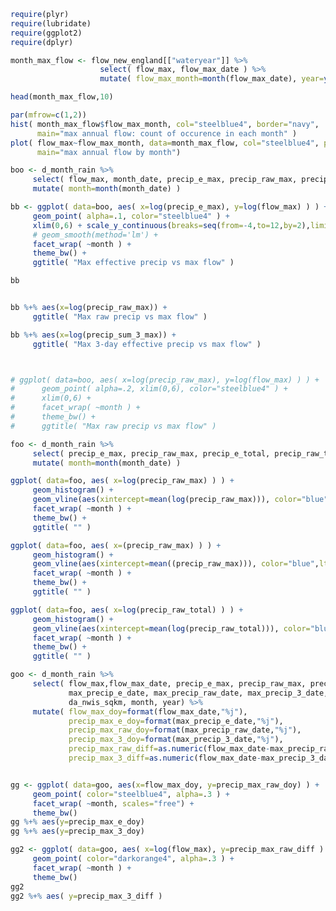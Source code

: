```r
require(plyr)
require(lubridate)
require(ggplot2)
require(dplyr)
```

```r

month_max_flow <- flow_new_england[["wateryear"]] %>% 
                    select( flow_max, flow_max_date ) %>% 
                    mutate( flow_max_month=month(flow_max_date), year=year(flow_max_date) )

head(month_max_flow,10)


```

```r

par(mfrow=c(1,2))
hist( month_max_flow$flow_max_month, col="steelblue4", border="navy", 
      main="max annual flow: count of occurence in each month" )
plot( flow_max~flow_max_month, data=month_max_flow, col="steelblue4", pch=18, cex=.7,
      main="max annual flow by month")

```

```r


boo <- d_month_rain %>% 
     select( flow_max, month_date, precip_e_max, precip_raw_max, precip_sum_3_max ) %>% 
     mutate( month=month(month_date) )

bb <- ggplot( data=boo, aes( x=log(precip_e_max), y=log(flow_max) ) ) +
     geom_point( alpha=.1, color="steelblue4" ) +
     xlim(0,6) + scale_y_continuous(breaks=seq(from=-4,to=12,by=2),limits=c(-4,10)) +
     # geom_smooth(method='lm') +
     facet_wrap( ~month ) +
     theme_bw() +
     ggtitle( "Max effective precip vs max flow" )

bb


bb %+% aes(x=log(precip_raw_max)) +
     ggtitle( "Max raw precip vs max flow" )

bb %+% aes(x=log(precip_sum_3_max)) +
     ggtitle( "Max 3-day effective precip vs max flow" ) 



# ggplot( data=boo, aes( x=log(precip_raw_max), y=log(flow_max) ) ) +
#      geom_point( alpha=.2, xlim(0,6), color="steelblue4" ) +
#      xlim(0,6) +
#      facet_wrap( ~month ) +
#      theme_bw() +
#      ggtitle( "Max raw precip vs max flow" )


```

```r
foo <- d_month_rain %>% 
     select( precip_e_max, precip_raw_max, precip_e_total, precip_raw_total, month_date ) %>% 
     mutate( month=month(month_date) )

ggplot( data=foo, aes( x=log(precip_raw_max) ) ) +
     geom_histogram() + 
     geom_vline(aes(xintercept=mean(log(precip_raw_max))), color="blue",lty=2) +
     facet_wrap( ~month ) +
     theme_bw() +
     ggtitle( "" )

ggplot( data=foo, aes( x=(precip_raw_max) ) ) +
     geom_histogram() + 
     geom_vline(aes(xintercept=mean((precip_raw_max))), color="blue",lty=2) +
     facet_wrap( ~month ) +
     theme_bw() +
     ggtitle( "" )

ggplot( data=foo, aes( x=log(precip_raw_total) ) ) +
     geom_histogram() + 
     geom_vline(aes(xintercept=mean(log(precip_raw_total))), color="blue",lty=2) +
     facet_wrap( ~month ) +
     theme_bw() +
     ggtitle( "" )

```

```r
goo <- d_month_rain %>% 
     select( flow_max,flow_max_date, precip_e_max, precip_raw_max, precip_sum_3_max, 
             max_precip_e_date, max_precip_raw_date, max_precip_3_date, 
             da_nwis_sqkm, month, year) %>% 
     mutate( flow_max_doy=format(flow_max_date,"%j"), 
             precip_max_e_doy=format(max_precip_e_date,"%j"),
             precip_max_raw_doy=format(max_precip_raw_date,"%j"),
             precip_max_3_doy=format(max_precip_3_date,"%j"), 
             precip_max_raw_diff=as.numeric(flow_max_date-max_precip_raw_date), 
             precip_max_3_diff=as.numeric(flow_max_date-max_precip_3_date) )


gg <- ggplot( data=goo, aes(x=flow_max_doy, y=precip_max_raw_doy) ) +
     geom_point( color="steelblue4", alpha=.3 ) +
     facet_wrap( ~month, scales="free") +
     theme_bw()
gg %+% aes(y=precip_max_e_doy)
gg %+% aes(y=precip_max_3_doy)

gg2 <- ggplot( data=goo, aes( x=log(flow_max), y=precip_max_raw_diff ) ) +
     geom_point( color="darkorange4", alpha=.3 ) +
     facet_wrap( ~month ) +
     theme_bw()
gg2
gg2 %+% aes( y=precip_max_3_diff )


```

